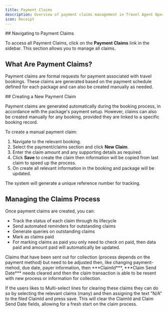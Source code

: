 ```yaml
---
title: Payment Claims
description: Overview of payment claims management in Travel Agent Operations, including creation, tracking, and processing of claims related to travel bookings.
icon: Receipt
---
```



<Steps>
<Step>
## Navigating to Payment Claims

To access all Payment Claims, click on the **Payment Claims** link in the sidebar. This section allows you to manage all claims.

## What Are Payment Claims?

Payment claims are formal requests for payment associated with travel bookings. These claims are generated based on the payment schedule defined for each package and can also be created manually as needed.

</Step>
<Step>
## Creating a New Payment Claim

Payment claims are generated automatically during the booking process, in accordance with the package's payment setup. However, claims can also be created manually for any booking, provided they are linked to a specific booking record.

To create a manual payment claim:
1. Navigate to the relevant booking.
2. Select the payment/claims section and click **New Claim**.
3. Enter the claim amount and any supporting details as required.
4. Click **Save** to create the claim then information will be copied from last claim to speed up the process.
5. On create all relevant information in the booking and package will be updated.

The system will generate a unique reference number for tracking.
</Step>
<Step>
## Managing the Claims Process

Once payment claims are created, you can:

- Track the status of each claim through its lifecycle
- Send automated reminders for outstanding claims
- Generate queries on outstanding claims
- Mark as claims paid
- For marking claims as paid you only need to check on paid, then data paid and amount paid will automatically be updated.
</Step>
<Step>
Claims that have been sent out for collection (process depends on the payment method) but need to be adjusted then, like changing payment-mehod, due date, payer information,
then ***ClaimId***, ***Claim Send Date*** needs cleared and then the claim transaction is able to be resent with new process or information for collection.  

If the users likes to Multi-select lines for clearing these claims they can do so by selecting the relevant claims (many) and then assigning the text "N/A" to the filed ClaimId and press save. 
This will clear the ClaimId and Claim Send Date fields, allowing for a fresh start on the claim process.
</Step>
</Steps>
